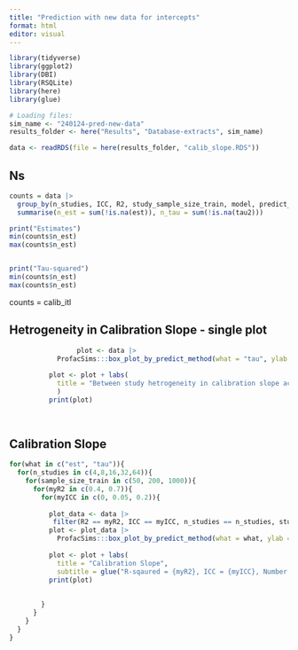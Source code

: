 ```yaml
---
title: "Prediction with new data for intercepts"
format: html
editor: visual
---
```


```r
library(tidyverse)
library(ggplot2)
library(DBI)
library(RSQLite)
library(here)
library(glue)

# Loading files:
sim_name <- "240124-pred-new-data"
results_folder <- here("Results", "Database-extracts", sim_name)

data <- readRDS(file = here(results_folder, "calib_slope.RDS"))


```

## Ns

```r
counts = data |> 
  group_by(n_studies, ICC, R2, study_sample_size_train, model, predict_method, intercept_est_sample_size) |> 
  summarise(n_est = sum(!is.na(est)), n_tau = sum(!is.na(tau2)))

print("Estimates")
min(counts$n_est)
max(counts$n_est)   


print("Tau-squared")
min(counts$n_est)
max(counts$n_est)        
```

counts = calib_itl

## Hetrogeneity in Calibration Slope - single plot

```r

                 plot <- data |> 
            ProfacSims:::box_plot_by_predict_method(what = "tau", ylab = "tau")
          
          plot <- plot + labs(
            title = "Between study hetrogeneity in calibration slope accross all simulation scenarios",
            )
          print(plot)
  
            

```

## Calibration Slope

```r
for(what in c("est", "tau")){
  for(n_studies in c(4,8,16,32,64)){
    for(sample_size_train in c(50, 200, 1000)){
      for(myR2 in c(0.4, 0.7)){
        for(myICC in c(0, 0.05, 0.2)){
       
          plot_data <- data |> 
           filter(R2 == myR2, ICC == myICC, n_studies == n_studies, study_sample_size_train == sample_size_train)
          plot <- plot_data |> 
            ProfacSims:::box_plot_by_predict_method(what = what, ylab = what)
          
          plot <- plot + labs(
            title = "Calibration Slope",
            subtitle = glue("R-sqaured = {myR2}, ICC = {myICC}, Number of studies == {n_studies}, study sample size = {sample_size_train}"))
          print(plot)
  
            
        }
      }
    }
  }
}
```
